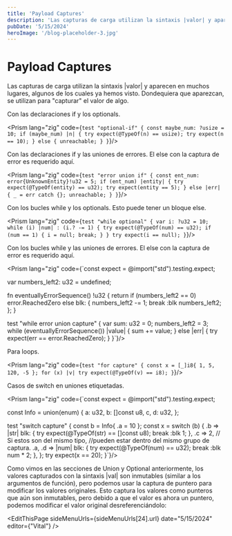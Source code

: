 ```yaml
---
title: 'Payload Captures'
description: 'Las capturas de carga utilizan la sintaxis |valor| y aparecen en muchos lugares, algunos de los cuales ya hemos visto. Dondequiera que aparezcan, se utilizan para "capturar" el valor de algo.'
pubDate: '5/15/2024'
heroImage: '/blog-placeholder-3.jpg'
---
```



<div class="flex flex-col gap-y-5 text-white py-8">
<h1 class="text-white py-8">Payload Captures</h1>

Las capturas de carga utilizan la sintaxis <span class="bg-gray-800 rounded-md px-2 text-purple-400">|valor|</span> y aparecen en muchos lugares, algunos de los cuales ya hemos visto. Dondequiera que aparezcan, se utilizan para "capturar" el valor de algo.

Con las declaraciones if y los optionals.

<Prism lang="zig" code={`test "optional-if" {
    const maybe_num: ?usize = 10;
    if (maybe_num) |n| {
        try expect(@TypeOf(n) == usize);
        try expect(n == 10);
    } else {
        unreachable;
    }
}`}/>

Con las declaraciones if y las uniones de errores. El else con la captura de error es requerido aquí.

<Prism lang="zig" code={`test "error union if" {
    const ent_num: error{UnknownEntity}!u32 = 5;
    if (ent_num) |entity| {
        try expect(@TypeOf(entity) == u32);
        try expect(entity == 5);
    } else |err| {
        _ = err catch {};
        unreachable;
    }
}`}/>

Con los bucles while y los optionals. Esto puede tener un bloque else.

<Prism lang="zig" code={`test "while optional" {
    var i: ?u32 = 10;
    while (i) |num| : (i.? -= 1) {
        try expect(@TypeOf(num) == u32);
        if (num == 1) {
            i = null;
            break;
        }
    }
    try expect(i == null);
}`}/>

Con los bucles while y las uniones de errores. El else con la captura de error es requerido aquí.

<Prism lang="zig" code={`const expect = @import("std").testing.expect;

var numbers_left2: u32 = undefined;

fn eventuallyErrorSequence() !u32 {
    return if (numbers_left2 == 0) error.ReachedZero else blk: {
        numbers_left2 -= 1;
        break :blk numbers_left2;
    };
}

test "while error union capture" {
    var sum: u32 = 0;
    numbers_left2 = 3;
    while (eventuallyErrorSequence()) |value| {
        sum += value;
    } else |err| {
        try expect(err == error.ReachedZero);
    }
}`}/>

Para loops.

<Prism lang="zig" code={`test "for capture" {
    const x = [_]i8{ 1, 5, 120, -5 };
    for (x) |v| try expect(@TypeOf(v) == i8);
}`}/>

Casos de switch en uniones etiquetadas.

<Prism lang="zig" code={`const expect = @import("std").testing.expect;

const Info = union(enum) {
    a: u32,
    b: []const u8,
    c,
    d: u32,
};

test "switch capture" {
    const b = Info{ .a = 10 };
    const x = switch (b) {
        .b => |str| blk: {
            try expect(@TypeOf(str) == []const u8);
            break :blk 1;
        },
        .c => 2,
        // Si estos son del mismo tipo, 
        //pueden estar dentro del mismo grupo de captura.
        .a, .d => |num| blk: {
            try expect(@TypeOf(num) == u32);
            break :blk num * 2;
        },
    };
    try expect(x == 20);
}`}/>

Como vimos en las secciones de Union y Optional anteriormente, los valores capturados con la sintaxis <span class="bg-gray-800 rounded-md px-2 text-purple-400">|val|</span> son inmutables (similar a los argumentos de función), pero podemos usar la captura de puntero para modificar los valores originales. Esto captura los valores como punteros que aún son inmutables, pero debido a que el valor es ahora un puntero, podemos modificar el valor original desreferenciándolo:

<EditThisPage sideMenuUrls={sideMenuUrls[24].url} date="5/15/2024" editor={"Vital"} />

<div class="flex w-full justify-between space-x-8 place-content-center">
    <NextButton text={sideMenuUrls[23].label} subText="Anterior" isRight={false} url={sideMenuUrls[23].url}/>
    <NextButton text={sideMenuUrls[25].label} subText="Siguiente" isRight={true} url={sideMenuUrls[25].url}/>
</div>
</div>

